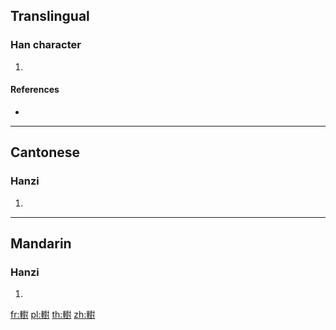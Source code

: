 {{character info/new}}
==Translingual==

===Han character===
{{Han char|rn=159|rad=車|as=14|sn=21|four=54000|canj=JJTGI,XJJTG}}

# {{defn|Han|sort=車14}}

====References====
* {{Han ref|kx=1249.190|dkj=38568|dj=1728.100|hdz=53560.040|uh=8F5B|ud=36699|bh=F658|bd=63064}}

----

==Cantonese==

===Hanzi===
{{yue-hanzi|jyut=|y=deui3}}

# {{defn|lang=yue|sort=車14}}

----

==Mandarin==

===Hanzi===
{{cmn-hanzi|pin=[[duì]] ([[dui4]])|wg=tui<sup>4</sup>}}

# {{defn|lang=cmn|sort=車14}}

[[fr:轛]]
[[pl:轛]]
[[th:轛]]
[[zh:轛]]
